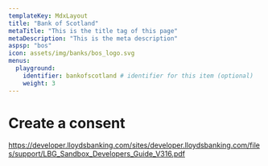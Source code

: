 ```yaml
---
templateKey: MdxLayout
title: "Bank of Scotland"
metaTitle: "This is the title tag of this page"
metaDescription: "This is the meta description"
aspsp: "bos"
icon: assets/img/banks/bos_logo.svg
menus:
  playground: 
    identifier: bankofscotland # identifier for this item (optional)
    weight: 3
---
```


# Create a consent

https://developer.lloydsbanking.com/sites/developer.lloydsbanking.com/files/support/LBG_Sandbox_Developers_Guide_V316.pdf

